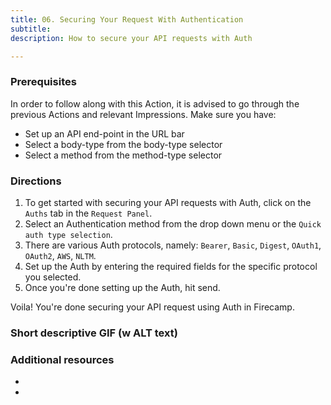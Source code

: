```yaml
---
title: 06. Securing Your Request With Authentication
subtitle:
description: How to secure your API requests with Auth

---
```


### Prerequisites

In order to follow along with this Action, it is advised to go through the previous Actions and relevant Impressions. Make sure you have:

- Set up an API end-point in the URL bar
- Select a body-type from the body-type selector
- Select a method from the method-type selector

### Directions

1. To get started with securing your API requests with Auth, click on the `Auths` tab in the `Request Panel`. 
2. Select an Authentication method from the drop down menu or the `Quick auth type selection`.
3. There are various Auth protocols, namely: `Bearer`, `Basic`, `Digest`, `OAuth1`, `OAuth2`, `AWS`, `NLTM`.
4. Set up the Auth by entering the required fields for the specific protocol you selected. 
5. Once you're done setting up the Auth, hit send. 

Voila! You're done securing your API request using Auth in Firecamp. 


### Short descriptive GIF (w ALT text)


### Additional resources
-
-
